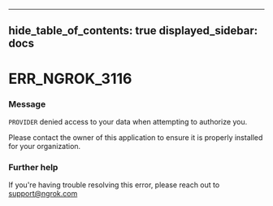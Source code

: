 

---
hide_table_of_contents: true
displayed_sidebar: docs
---


# ERR_NGROK_3116

### Message
`PROVIDER` denied access to your data when attempting to authorize you.

Please contact the owner of this application to ensure it is properly installed for your organization.

<ErrorDetails error="err_ngrok_3116" />



### Further help
If you're having trouble resolving this error, please reach out to [support@ngrok.com](mailto:support@ngrok.com?subject=Help%20with%20ERR_NGROK_3116)

